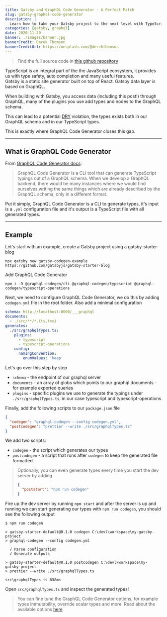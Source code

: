 ```yaml
---
title: Gatsby and GraphQL Code Generator - A Perfect Match
slug: gatsby-graphql-code-generator
description: |
  Learn how to take your Gatsby project to the next level with TypeScript and GraphQL Code Generator
categories: [gatsby, graphql]
date: 2020-11-20
banner: ./images/banner.jpg
bannerCredit: Derek Thomson
bannerCreditUrl: https://unsplash.com/@derekthomson
---
```


> Find the full source code in [this github repository]()

TypeScript is an integral part of the the JavaScript ecosystem, it provides us with type safety, auto completion and many useful features.  
Gatsby is a static site generator built on top of React. Gatsby data layer is based on GraphQL.

When building with Gatsby, you access data (including this post!) through GraphQL, many of the plugins you use add
types and nodes to the GraphQL schema.

This can lead to a potential [DRY](https://en.wikipedia.org/wiki/Don%27t_repeat_yourself) violation, the types exists both in our
GraphQL schema and in our TypeScript types.

This is exactly where GraphQL Code Generator closes this gap.

---

## What is GraphQL Code Generator

From [GraphQL Code Generator docs](https://graphql-code-generator.com/docs/getting-started/index):

> GraphQL Code Generator is a CLI tool that can generate TypeScript typings out of a GraphQL schema.
> When we develop a GraphQL backend, there would be many instances where we would find ourselves
> writing the same things which are already described by the GraphQL schema, only in a different format.

Put it simply, GraphQL Code Generator is a CLI to generate types, it's input is a `.yml` configuration file and it's output is a TypeScript file
with all generated types.

---

## Example

Let's start with an example, create a Gatsby project using a gatsby-starter-blog

```shell
npx gatsby new gatsby-codegen-example https://github.com/gatsbyjs/gatsby-starter-blog
```

Add GraphQL Code Generator

```shell
npm i -D @graphql-codegen/cli @graphql-codegen/typescript @graphql-codegen/typescript-operations
```

Next, we need to configure GraphQL Code Generator, we do this by adding `codegen.yml` file in the root folder.
Also add a minimal configuration

```yml
schema: http://localhost:8000/___graphql
documents:
  - ./src/**/*.{ts,tsx}
generates:
  ./src/graphqlTypes.ts:
    plugins:
      - typescript
      - typescript-operations
    config:
      namingConvention:
        enumValues: 'keep'
```

Let's go over this step by step

- `schema` - the endpoint of our graphql server
- `documents` - an array of globs which points to our graphql documents - for example exported queries
- `plugins` - specific plugins we use to generate the typings under `./src/graphqlTypes.ts`, in our case typescript and typescript-operations

Finally, add the following scripts to our `package.json` file

```json
{
  "codegen": "graphql-codegen --config codegen.yml",
  "postcodegen": "prettier --write ./src/graphqlTypes.ts"
}
```

We add two scripts:

- `codegen` - the script which generates our types
- `postcodegen` - a script that runs after `codegen` to keep the generated file formatted

> Optionally, you can even generate types every time you start the dev server by adding
>
> ```json
> {
>   "poststart": "npm run codegen"
> }
> ```

Fire up the dev server by running `npm start` and after the server is up and running we can start generating our types with `npm run codegen`,
you should see the following output

```shell
$ npm run codegen

> gatsby-starter-default@0.1.0 codegen C:\devl\workspace\my-gatsby-project
> graphql-codegen --config codegen.yml

  √ Parse configuration
  √ Generate outputs

> gatsby-starter-default@0.1.0 postcodegen C:\devl\workspace\my-gatsby-project
> prettier --write ./src/graphqlTypes.ts

src\graphqlTypes.ts 838ms
```

Open `src/graphqlTypes.ts` and inspect the generated types!

> You can fine tune the GraphQL Code Generator options, for example types immutability, override scalar types and more.
> Read about the available options [here](https://graphql-code-generator.com/docs/plugins/typescript)
